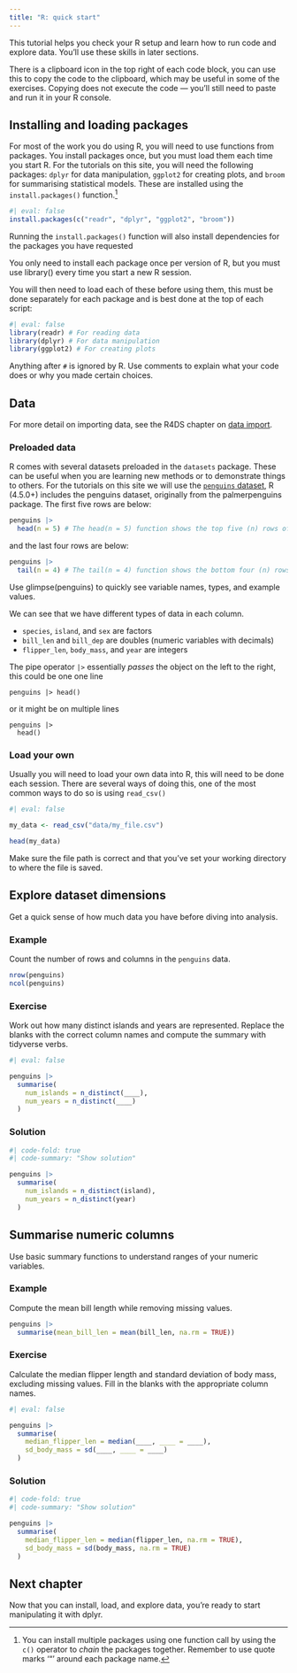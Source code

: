 ```yaml
---
title: "R: quick start"
---
```


This tutorial helps you check your R setup and learn how to run code and explore data. You’ll use these skills in later sections.


:::{.callout-tip}
There is a clipboard icon in the top right of each code block, you can use this to copy the code to the clipboard, which may be useful in some of the exercises. Copying does not execute the code — you’ll still need to paste and run it in your R console.
:::

## Installing and loading packages

For most of the work you do using R, you will need to use functions from packages. You install packages once, but you must load them each time you start R. For the tutorials on this site, you will need the following packages: `dplyr` for data manipulation, `ggplot2` for creating plots, and `broom` for summarising statistical models. These are installed using the `install.packages()` function.^[You can install multiple packages using one function call by using the `c()` operator to *chain* the packages together. Remember to use quote marks '"' around each package name.]

```r
#| eval: false
install.packages(c("readr", "dplyr", "ggplot2", "broom"))
```


:::{.callout-note}
Running the `install.packages()` function will also install dependencies for the packages you have requested
:::

::: {.callout-tip}
You only need to install each package once per version of R, but you must use library() every time you start a new R session.
:::


You will then need to load each of these before using them, this must be done separately for each package and is best done at the top of each script:

```r
#| eval: false
library(readr) # For reading data
library(dplyr) # For data manipulation
library(ggplot2) # For creating plots
```

:::{.callout-note}
Anything after `#` is ignored by R. Use comments to explain what your code does or why you made certain choices.
:::


## Data

For more detail on importing data, see the R4DS chapter on [data import](https://r4ds.hadley.nz/data-import.html).

### Preloaded data

R comes with several datasets preloaded in the `datasets` package. These can be useful when you are learning new methods or to demonstrate things to others. For the tutorials on this site we will use the [`penguins` dataset](https://allisonhorst.github.io/palmerpenguins/reference/penguins.html), R (4.5.0+) includes the penguins dataset, originally from the palmerpenguins package. The first five rows are below:

```r
penguins |> 
  head(n = 5) # The head(n = 5) function shows the top five (n) rows of data
```


and the last four rows are below:

```r
penguins |> 
  tail(n = 4) # The tail(n = 4) function shows the bottom four (n) rows of data
```

::: {.callout-tip}
Use glimpse(penguins) to quickly see variable names, types, and example values.
:::

We can see that we have different types of data in each column. 

* `species`, `island`, and `sex` are factors
* `bill_len` and `bill_dep` are doubles (numeric variables with decimals)
* `flipper_len`, `body_mass`, and `year` are integers


:::{.callout-note}

The pipe operator `|>` essentially *passes* the object on the left to the right, this could be one one line

```
penguins |> head()
```

or it might be on multiple lines

```
penguins |> 
  head()
```

:::

### Load your own

Usually you will need to load your own data into R, this will need to be done each session. There are several ways of doing this, one of the most common ways to do so is using `read_csv()`

```r
#| eval: false

my_data <- read_csv("data/my_file.csv")

head(my_data)
```

:::{.callout-tip}
Make sure the file path is correct and that you’ve set your working directory to where the file is saved.
:::

## Explore dataset dimensions

Get a quick sense of how much data you have before diving into analysis.

::: {.panel-tabset}

### Example

Count the number of rows and columns in the `penguins` data.

```r
nrow(penguins)
ncol(penguins)
```

### Exercise

Work out how many distinct islands and years are represented. Replace the blanks with the correct column names and compute the summary with tidyverse verbs.

```r
#| eval: false

penguins |> 
  summarise(
    num_islands = n_distinct(____),
    num_years = n_distinct(____)
  )
```

### Solution

```r
#| code-fold: true
#| code-summary: "Show solution"

penguins |> 
  summarise(
    num_islands = n_distinct(island),
    num_years = n_distinct(year)
  )
```

:::

## Summarise numeric columns

Use basic summary functions to understand ranges of your numeric variables.

::: {.panel-tabset}

### Example

Compute the mean bill length while removing missing values.

```r
penguins |> 
  summarise(mean_bill_len = mean(bill_len, na.rm = TRUE))
```

### Exercise

Calculate the median flipper length and standard deviation of body mass, excluding missing values. Fill in the blanks with the appropriate column names.

```r
#| eval: false

penguins |> 
  summarise(
    median_flipper_len = median(____, ____ = ____),
    sd_body_mass = sd(____, ____ = ____)
  )
```

### Solution

```r
#| code-fold: true
#| code-summary: "Show solution"

penguins |> 
  summarise(
    median_flipper_len = median(flipper_len, na.rm = TRUE),
    sd_body_mass = sd(body_mass, na.rm = TRUE)
  )
```

:::

## Next chapter

Now that you can install, load, and explore data, you’re ready to start manipulating it with dplyr.
